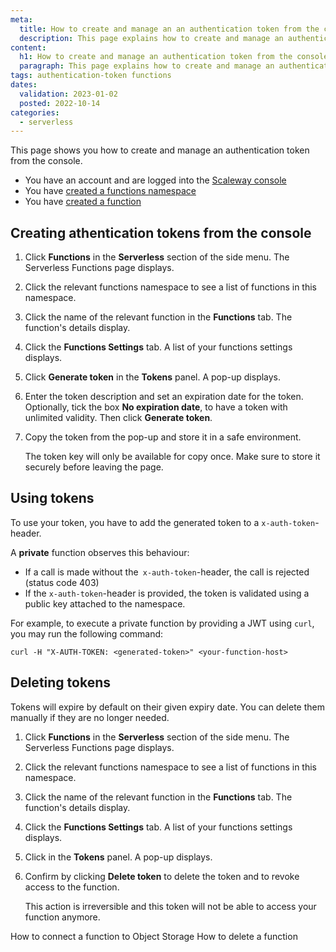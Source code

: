 ```yaml
---
meta:
  title: How to create and manage an an authentication token from the console
  description: This page explains how to create and manage an authentication token from the console
content:
  h1: How to create and manage an authentication token from the console
  paragraph: This page explains how to create and manage an authentication token from the console
tags: authentication-token functions
dates:
  validation: 2023-01-02
  posted: 2022-10-14
categories:
  - serverless
---
```


This page shows you how to create and manage an authentication token from the console.

<Macro id="iam-requirements" />

<Message type="requirement">

  - You have an account and are logged into the [Scaleway console](https://console.scaleway.com)
  - You have [created a functions namespace](/serverless/functions/how-to/create-a-function/)
  - You have [created a function](/serverless/functions/how-to/create-a-function/)

</Message>

## Creating athentication tokens from the console 

1. Click **Functions** in the **Serverless** section of the side menu. The Serverless Functions page displays.

2. Click the relevant functions namespace to see a list of functions in this namespace.

3. Click the name of the relevant function in the **Functions** tab. The function's details display. 

4. Click the **Functions Settings** tab. A list of your functions settings displays. 

5. Click **Generate token** in the **Tokens** panel. A pop-up displays.

    <Lightbox src="scaleway-functions-generate-token.webp" alt="" />

6. Enter the token description and set an expiration date for the token. Optionally, tick the box **No expiration date**, to have a token with unlimited validity. Then click **Generate token**.

7. Copy the token from the pop-up and store it in a safe environment. 

    <Message type="important">

    The token key will only be available for copy once. Make sure to store it securely before leaving the page.

    </Message>

## Using tokens

To use your token, you have to add the generated token to a `x-auth-token`-header.

A **private** function observes this behaviour:

* If a call is made without the` x-auth-token`-header, the call is rejected (status code 403)
* If the `x-auth-token`-header is provided, the token is validated using a public key attached to the namespace.

For example, to execute a private function by providing a JWT using `curl`, you may run the following command:
```
curl -H "X-AUTH-TOKEN: <generated-token>" <your-function-host>
```

## Deleting tokens 

Tokens will expire by default on their given expiry date. You can delete them manually if they are no longer needed. 

1. Click **Functions** in the **Serverless** section of the side menu. The Serverless Functions page displays.

2. Click the relevant functions namespace to see a list of functions in this namespace.

3. Click the name of the relevant function in the **Functions** tab. The function's details display. 

4. Click the **Functions Settings** tab. A list of your functions settings displays. 

5. Click <Icon name="delete" /> in the **Tokens** panel. A pop-up displays.

6. Confirm by clicking **Delete token** to delete the token and to revoke access to the function. 

    <Message type="important">

    This action is irreversible and this token will not be able to access your function anymore.

    </Message>

<Navigation title="See Also">
  <PreviousButton to="/serverless/functions/how-to/connect-function-to-object-storage/">How to connect a function to Object Storage</PreviousButton>
  <NextButton to="/serverless/functions/how-to/delete-a-function/">How to delete a function</NextButton>
</Navigation>